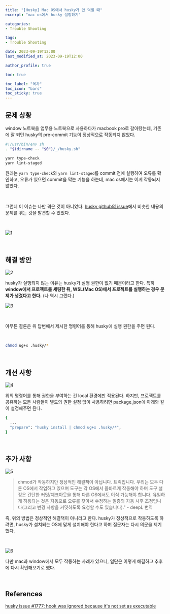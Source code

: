 ```yaml
---
title: "[Husky] Mac OS에서 husky가 안 먹힐 때"
excerpt: "mac os에서 husky 설정하기"

categories: 
- Trouble Shooting

tags:
- Trouble Shooting

date: 2023-09-19T12:00
last_modified_at: 2023-09-19T12:00

author_profile: true

toc: true

toc_label: "목차"
toc_icon: "bars"
toc_sticky: true
---
```


## 문제 상황

window 노트북을 업무용 노트북으로 사용하다가 macbook pro로 갈아탔는데, 기존에 잘 되던 husky의 pre-commit 기능이 정상적으로 작동되지 않았다.

```bash
#!/usr/bin/env sh
. "$(dirname -- "$0")/_/husky.sh"

yarn type-check
yarn lint-staged
```

원래는 `yarn type-check`와 `yarn lint-staged`를 commit 전에 실행하여 오류를 확인하고, 오류가 있으면 commit을 막는 기능을 하는데, mac os에서는 이게 작동되지 않았다.

<br />

그런데 이 이슈는 나만 겪은 것이 아니었다. [husky github의 issue](https://github.com/typicode/husky/issues/1177)에서 비슷한 내용의 문제를 겪는 것을 발견할 수 있었다.

<br />


![1](https://github.com/Orchemi/FE_Study_ssafy7th_deajeon2/assets/86189596/9f9ff807-a095-4105-b1a8-9ef929cdb59c)

<br />

## 해결 방안

![2](https://github.com/Orchemi/FE_Study_ssafy7th_deajeon2/assets/86189596/eea55901-5da6-491f-b33e-3ee8bd5014bf)

husky가 실행되지 않는 이유는 husky가 실행 권한이 없기 때문이라고 한다. 특히 **window에서 프로젝트를 세팅한 뒤, WSL(Mac OS)에서 프로젝트를 실행하는 경우 문제가 생겼다고 한다.** (나 역시 그랬다.)

![3](https://github.com/Orchemi/FE_Study_ssafy7th_deajeon2/assets/86189596/61f9609c-1a57-40e6-932e-2ac915fca403)

<br />

아무튼 결론은 위 답변에서 제시한 명령어를 통해 husky에 실행 권한을 주면 된다.

<br />

```bash
chmod ug+x .husky/*
```

<br />

## 개선 사항

![4](https://github.com/Orchemi/FE_Study_ssafy7th_deajeon2/assets/86189596/a6f33f54-b0bf-49a5-9126-5c4fa0d81451)

위의 명령어를 통해 권한을 부여하는 건 local 환경에만 적용된다. 하지만, 프로젝트를 공유하는 모든 사람들이 별도의 권한 설정 없이 사용하려면 package.json에 아래와 같이 설정해주면 된다.

```bash
{
  ...
  "prepare": "husky install | chmod ug+x .husky/*",
}
```

<br />

## 추가 사항

![5](https://github.com/Orchemi/FE_Study_ssafy7th_deajeon2/assets/86189596/625aca5d-8c9d-4fb5-b762-9a58246ddbb0)

> chmod가 작동하지만 정상적인 해결책이 아닙니다. 트릭입니다.
우리는 모두 다른 OS에서 작업하고 있으며 도구는 각 OS에서 올바르게 작동해야 하며 도구 설정은 간단한 커밋/체크아웃을 통해 다른 OS에서도 이식 가능해야 합니다. 유일하게 허용되는 것은 자동으로 오류를 찾아서 수정하는 일종의 자동 사후 조정입니다(그리고 변경 사항을 커밋하도록 요청할 수도 있습니다)." - deepL 번역

즉, 위의 방법은 정상적인 해결책이 아니라고 한다. husky가 정상적으로 작동하도록 하려면, husky가 설치되는 OS에 맞게 설치해야 한다고 하며 질문자는 다시 의문을 제기했다.

<br />

![6](https://github.com/Orchemi/FE_Study_ssafy7th_deajeon2/assets/86189596/b0f413bd-0d49-4550-a0d6-c60e03db6eca)

다만 mac과 window에서 모두 작동하는 사례가 있으니, 일단은 이렇게 해결하고 추후에 다시 확인해보기로 했다.

<br />

## References

[husky issue #1777: hook was ignored because it's not set as executable](https://github.com/typicode/husky/issues/1177)